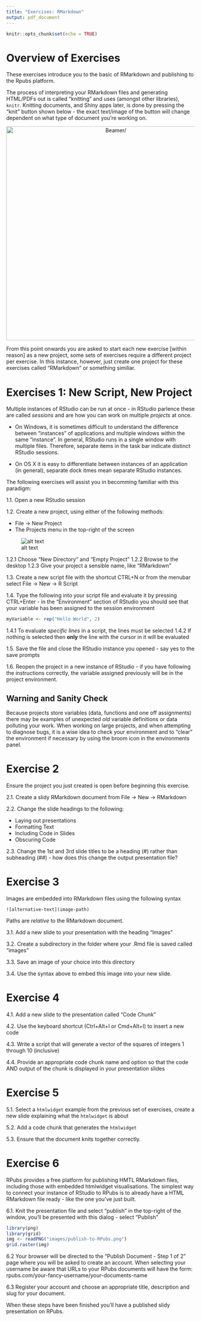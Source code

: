 ```yaml
---
title: "Exercises: RMarkdown"
output: pdf_document
---
```


```r
knitr::opts_chunk$set(echo = TRUE)
```

\begin{center}
\section{Exercises: RMarkdown for Presentations}
\end{center}

# Overview of Exercises

These exercises introduce you to the basic of RMarkdown and publishing to the Rpubs platform.

The process of interpreting your RMarkdown files and generating HTML/PDFs out is called "knitting" and uses (amongst other libraries), `knitr`. Knitting documents, and Shiny apps later, is done by pressing the "knit" button shown below - the exact text/image of the button will change dependent on what type of document you're working on.

<center><img src="images/Knit-Button.png" width = "570px" alt = Beamer/></center>

From this point onwards you are asked to start each new exercise [within reason] as a new project, some sets of exercises require a different project per exercise. In this instance, however, just create one project for these exercises called "RMarkdown" or something similiar.

# Exercises 1: New Script, New Project

Multiple instances of RStudio can be run at once - in RStudio parlence these are called *sessions* and are how you can work on multiple *projects* at once.

- On Windows, it is sometimes difficult to understand the difference between "instances" of applications and multiple windows within the same "instance". In general, RStudio runs in a single window with multiple files. Therefore, separate items in the task bar indicate distinct RStudio sessions.

- On OS X it is easy to differentiate between instances of an application (in general), separate dock itmes mean separate RStudio instances.

The following exercises will assist you in becomming familiar with this paradigm:

1.1. Open a new RStudio session

1.2. Create a new project, using either of the following methods:

- File -> New Project
- The Projects menu in the top-right of the screen

![alt text](images/projects-menu-200.png)

1.2.1 Choose "New Directory" and "Empty Project" 
1.2.2 Browse to the desktop
1.2.3 Give your project a sensible name, like "RMarkdown"

1.3. Create a new script file with the shortcut CTRL+N or from the menubar select File -> New -> R Script

1.4. Type the following into your script file and evaluate it by pressing CTRL+Enter - in the "Environment" section of RStudio you should see that your variable has been assigned to the session environment

```r
myVariable <- rep("Hello World", 2)
```

1.4.1 To evaluate *specific lines* in a script, the lines must be selected
1.4.2 If nothing is selected then **only** the line with the cursor in it will be evaluated

1.5. Save the file and close the RStudio instance you opened - say yes to the save prompts

1.6. Reopen the project in a new instance of RStudio - if you have following the instructions correctly, the variable assigned previously will be in the project environment.

## Warning and Sanity Check

Because projects store variables (data, functions and one off assignments) there may be examples of unexpected *old* variable definitions or data polluting your work. When working on large projects, and when attempting to diagnose bugs, it is a wise idea to check your environment and to "clear" the environment if necessary by using the broom icon in the environments panel.

# Exercise 2

Ensure the project you just created is open before beginning this exercise.

2.1. Create a slidy RMarkdown document from File -> New -> RMarkdown

2.2. Change the slide headings to the following:

- Laying out presentations
- Formatting Text
- Including Code in Slides
- Obscuring Code

2.3. Change the 1st and 3rd slide titles to be a heading (#) rather than subheading (##) - how does this change the output presentation file?

# Exercise 3

Images are embedded into RMarkdown files using the following syntax

`![alternative-text](image-path)`

Paths are *relative* to the RMarkdown document.

3.1. Add a new slide to your presentation with the heading "Images"

3.2. Create a subdirectory in the folder where your .Rmd file is saved called "images"

3.3. Save an image of your choice into this directory

3.4. Use the syntax above to embed this image into your new slide.

# Exercise 4

4.1. Add a new slide to the presentation called "Code Chunk"

4.2. Use the keyboard shortcut (Ctrl+Alt+I or Cmd+Alt+I) to insert a new code

4.3. Write a script that will generate a vector of the squares of integers 1 through 10 (inclusive)

4.4. Provide an appropriate code chunk name and option so that the code AND output of the chunk is displayed in your presentation slides

# Exercise 5

5.1. Select a `htmlwidget` example from the previous set of exercises, create a new slide explaining what the `htmlwidget` is about

5.2. Add a code chunk that generates the `htmlwidget`

5.3. Ensure that the document knits together correctly.

# Exercise 6

RPubs provides a free platform for publishing HMTL RMarkdown files, including those with embedded htmlwidget visualisations.  The simplest way to connect your instance of RStudio to RPubs is to already have a HTML RMarkdown file ready - like the one you've just built.

6.1. Knit the presentation file and select "publish" in the top-right of the window, you'll be presented with this dialog - select "Publish"

```r
library(png)
library(grid)
img <- readPNG("images/publish-to-RPubs.png")
grid.raster(img)
```

6.2 Your browser will be directed to the "Publish Document - Step 1 of 2" page where you will be asked to create an account. When selecting your username be aware that URLs to your RPubs documents will have the form: rpubs.com/your-fancy-username/your-documents-name

6.3 Register your account and choose an appropriate title, description and slug for your document.

When these steps have been finished you'll have a published slidy presentation on RPubs.


